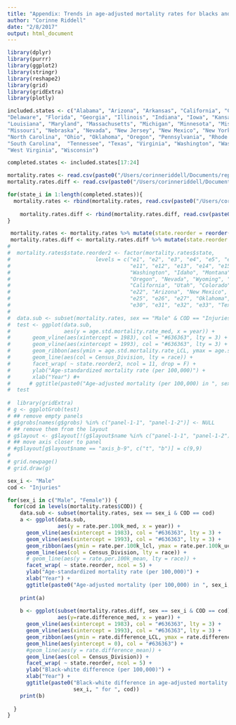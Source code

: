 ```yaml
---
title: "Appendix: Trends in age-adjusted mortality rates for blacks and whites by cause and sex, 1969-2013, United States"
author: "Corinne Riddell"
date: "2/8/2017"
output: html_document
---
```


```r
library(dplyr)
library(purrr)
library(ggplot2)
library(stringr)
library(reshape2)
library(grid)
library(gridExtra)
library(plotly)
```

```r
included.states <- c("Alabama", "Arizona", "Arkansas", "California", "Colorado", "Connecticut",
"Delaware", "Florida", "Georgia", "Illinois", "Indiana", "Iowa", "Kansas", "Kentucky",
"Louisiana", "Maryland", "Massachusetts", "Michigan", "Minnesota", "Mississippi",   
"Missouri", "Nebraska", "Nevada", "New Jersey", "New Mexico", "New York",
"North Carolina", "Ohio", "Oklahoma", "Oregon", "Pennsylvania", "Rhode Island",
"South Carolina",  "Tennessee", "Texas", "Virginia", "Washington", "Washington DC",
"West Virginia", "Wisconsin") 

completed.states <- included.states[17:24]
```


```r

mortality.rates <- read.csv(paste0("/Users/corinneriddell/Documents/repos/BlackWhiteMortalityGap/Results/mortality_rates_", completed.states[1], ".csv"))
mortality.rates.diff <- read.csv(paste0("/Users/corinneriddell/Documents/repos/BlackWhiteMortalityGap/Results/mortality_rates_diff_", completed.states[1], ".csv"))

for(state_i in 1:length(completed.states)){
  mortality.rates <- rbind(mortality.rates, read.csv(paste0("/Users/corinneriddell/Documents/repos/BlackWhiteMortalityGap/Results/mortality_rates_", completed.states[state_i], ".csv")))
  
    mortality.rates.diff <- rbind(mortality.rates.diff, read.csv(paste0("/Users/corinneriddell/Documents/repos/BlackWhiteMortalityGap/Results/mortality_rates_diff_", completed.states[state_i], ".csv")))
}

 mortality.rates <- mortality.rates %>% mutate(state.reorder = reorder(state, as.numeric(Census_Division)))
 mortality.rates.diff <- mortality.rates.diff %>% mutate(state.reorder = reorder(state, as.numeric(Census_Division)))
# 
#  mortality.rates$state.reorder2 <- factor(mortality.rates$state, 
#                           levels = c("e1", "e2", "e3", "e4", "e5", "e6", "e7", "e8", "e9", "e10", "Maine",
#                                      "e11", "e12", "e13", "e14", "e15", "e16", "e17", "e18", "e19", "Vermont", "New Hampshire",
#                                      "Washington", "Idaho", "Montana", "North Dakota", "Minnesota", "Illinois", "Wisconsin", "Michigan", "New York", "Massachusettes", "Rhode Island",
#                                      "Oregon", "Nevada", "Wyoming", "South Dakota", "Iowa", "Indiana", "Ohio", "Pennsylvania", "New Jersey", "Connecticut", "e20",
#                                      "California", "Utah", "Colorado", "Nebraska", "Missouri", "Kentucky", "West Virginia", "Virginia", "Maryland", "Washington DC", "e21",
#                                      "e22", "Arizona", "New Mexico", "Kansas", "Arkansas", "Tennessee", "North Carolina", "South Carolina", "Delaware", "e23", "e24",
#                                      "e25", "e26", "e27", "Oklahoma", "Louisiana", "Mississippi", "Alabama", "Georgia", "e28", "e29",
#                                      "e30", "e31", "e32", "e33", "Texas", "e34", "e35", "e36", "e37", "Florida"))   
#     
#  data.sub <- subset(mortality.rates, sex == "Male" & COD == "Injuries")
#  test <- ggplot(data.sub, 
#                 aes(y = age.std.mortality.rate_med, x = year)) + 
#       geom_vline(aes(xintercept = 1983), col = "#636363", lty = 3) +
#       geom_vline(aes(xintercept = 1993), col = "#636363", lty = 3) +
#       geom_ribbon(aes(ymin = age.std.mortality.rate_LCL, ymax = age.std.mortality.rate_UCL, group = race, fill = Census_Division), col = NA, alpha = 0.5) +
#       geom_line(aes(col = Census_Division, lty = race)) +
#       facet_wrap( ~ state.reorder2, ncol = 11, drop = F) +
#       ylab("Age-standardized mortality rate (per 100,000)") +
#       xlab("Year") #+ 
#      # ggtitle(paste0("Age-adjusted mortality (per 100,000) in ", sex_i, " for ", cod))# + theme_minimal()
#  test
 
#  library(gridExtra)
# g <- ggplotGrob(test)
# ## remove empty panels
# g$grobs[names(g$grobs) %in% c("panel-1-1", "panel-1-2")] <- NULL
# ## remove them from the layout
# g$layout <- g$layout[!(g$layout$name %in% c("panel-1-1", "panel-1-2")),]
# ## move axis closer to panel
# #g$layout[g$layout$name == "axis_b-9", c("t", "b")] = c(9,9)
# 
# grid.newpage()
# grid.draw(g)
```

```r

sex_i <- "Male"
cod <- "Injuries"

for(sex_i in c("Male", "Female")) {
  for(cod in levels(mortality.rates$COD)) {
    data.sub <- subset(mortality.rates, sex == sex_i & COD == cod)
    a <- ggplot(data.sub, 
                aes(y = rate.per.100k_med, x = year)) + 
      geom_vline(aes(xintercept = 1983), col = "#636363", lty = 3) +
      geom_vline(aes(xintercept = 1993), col = "#636363", lty = 3) +
      geom_ribbon(aes(ymin = rate.per.100k_lcl, ymax = rate.per.100k_ucl, fill = Census_Division, group = race), col = NA, alpha = 0.5) +
      geom_line(aes(col = Census_Division, lty = race)) +
      # geom_line(aes(y = rate.per.100k_mean, lty = race)) +
      facet_wrap( ~ state.reorder, ncol = 5) +
      ylab("Age-standardized mortality rate (per 100,000)") +
      xlab("Year") + 
      ggtitle(paste0("Age-adjusted mortality (per 100,000) in ", sex_i, " for ", cod))# + theme_minimal()
    
    print(a)
    
    b <- ggplot(subset(mortality.rates.diff, sex == sex_i & COD == cod), 
                aes(y=rate.difference_med, x = year)) + 
      geom_vline(aes(xintercept = 1983), col = "#636363", lty = 3) +
      geom_vline(aes(xintercept = 1993), col = "#636363", lty = 3) +
      geom_ribbon(aes(ymin = rate.difference_LCL, ymax = rate.difference_UCL, fill = Census_Division), col = NA, alpha = 0.5) +
      geom_hline(aes(yintercept = 0), col = "#636363") +
      #geom_line(aes(y = rate.difference_mean)) +
      geom_line(aes(col = Census_Division)) +
      facet_wrap( ~ state.reorder, ncol = 5) +
      ylab("Black-white difference (per 100,000)") +
      xlab("Year") + 
      ggtitle(paste0("Black-white difference in age-adjusted mortality (per 100,000) in ", 
                     sex_i, " for ", cod))
    print(b)
    
  }
}
```

